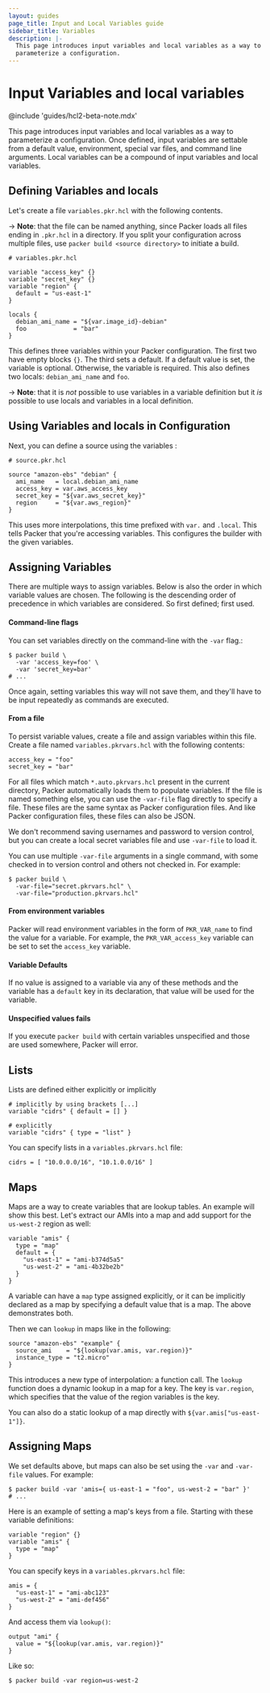 ```yaml
---
layout: guides
page_title: Input and Local Variables guide
sidebar_title: Variables
description: |-
  This page introduces input variables and local variables as a way to
  parameterize a configuration.
---
```


# Input Variables and local variables

@include 'guides/hcl2-beta-note.mdx'

This page introduces input variables and local variables as a way to
parameterize a configuration. Once defined, input variables are settable from a
default value, environment, special var files, and command line arguments.
Local variables can be a compound of input variables and local variables.

## Defining Variables and locals

Let's create a file `variables.pkr.hcl` with the following contents.

-> **Note**: that the file can be named anything, since Packer loads all
files ending in `.pkr.hcl` in a directory. If you split your configuration
across multiple files, use `packer build <source directory>` to initiate
a build.

```hcl
# variables.pkr.hcl

variable "access_key" {}
variable "secret_key" {}
variable "region" {
  default = "us-east-1"
}

locals {
  debian_ami_name = "${var.image_id}-debian"
  foo             = "bar"
}
```

This defines three variables within your Packer configuration. The first
two have empty blocks `{}`. The third sets a default. If a default value is
set, the variable is optional. Otherwise, the variable is required.
This also defines two locals: `debian_ami_name` and `foo`.

-> **Note**: that it is _not_ possible to use variables in a variable definition
but it _is_ possible to use locals and variables in a local definition.

## Using Variables and locals in Configuration

Next, you can define a source using the variables :

```hcl
# source.pkr.hcl

source "amazon-ebs" "debian" {
  ami_name   = local.debian_ami_name
  access_key = var.aws_access_key
  secret_key = "${var.aws_secret_key}"
  region     = "${var.aws_region}"
}
```

This uses more interpolations, this time prefixed with `var.` and `.local`.
This tells Packer that you're accessing variables. This configures the builder
with the given variables.

## Assigning Variables

There are multiple ways to assign variables. Below is also the order
in which variable values are chosen. The following is the descending order
of precedence in which variables are considered. So first defined; first used.

#### Command-line flags

You can set variables directly on the command-line with the
`-var` flag.:

```shell
$ packer build \
  -var 'access_key=foo' \
  -var 'secret_key=bar'
# ...
```

Once again, setting variables this way will not save them, and they'll
have to be input repeatedly as commands are executed.

#### From a file

To persist variable values, create a file and assign variables within
this file. Create a file named `variables.pkrvars.hcl` with the following
contents:

```hcl
access_key = "foo"
secret_key = "bar"
```

For all files which match `*.auto.pkrvars.hcl` present in the current
directory, Packer automatically loads them to populate variables. If the file
is named something else, you can use the `-var-file` flag directly to specify a
file. These files are the same syntax as Packer configuration files. And like
Packer configuration files, these files can also be JSON.

We don't recommend saving usernames and password to version control, but you
can create a local secret variables file and use `-var-file` to load it.

You can use multiple `-var-file` arguments in a single command, with some
checked in to version control and others not checked in. For example:

```shell
$ packer build \
  -var-file="secret.pkrvars.hcl" \
  -var-file="production.pkrvars.hcl"
```

#### From environment variables

Packer will read environment variables in the form of `PKR_VAR_name` to find
the value for a variable. For example, the `PKR_VAR_access_key` variable can be
set to set the `access_key` variable.

#### Variable Defaults

If no value is assigned to a variable via any of these methods and the
variable has a `default` key in its declaration, that value will be used
for the variable.

#### Unspecified values fails

If you execute `packer build` with certain variables unspecified and those are
used somewhere, Packer will error.

## Lists

Lists are defined either explicitly or implicitly

```hcl
# implicitly by using brackets [...]
variable "cidrs" { default = [] }

# explicitly
variable "cidrs" { type = "list" }
```

You can specify lists in a `variables.pkrvars.hcl` file:

```hcl
cidrs = [ "10.0.0.0/16", "10.1.0.0/16" ]
```

## Maps

Maps are a way to create variables that are lookup tables. An example
will show this best. Let's extract our AMIs into a map and add
support for the `us-west-2` region as well:

```hcl
variable "amis" {
  type = "map"
  default = {
    "us-east-1" = "ami-b374d5a5"
    "us-west-2" = "ami-4b32be2b"
  }
}
```

A variable can have a `map` type assigned explicitly, or it can be implicitly
declared as a map by specifying a default value that is a map. The above
demonstrates both.

Then we can `lookup` in maps like in the following:

```hcl
source "amazon-ebs" "example" {
  source_ami    = "${lookup(var.amis, var.region)}"
  instance_type = "t2.micro"
}
```

This introduces a new type of interpolation: a function call. The
`lookup` function does a dynamic lookup in a map for a key. The
key is `var.region`, which specifies that the value of the region
variables is the key.

You can also do a static lookup of a map directly with
`${var.amis["us-east-1"]}`.

## Assigning Maps

We set defaults above, but maps can also be set using the `-var` and
`-var-file` values. For example:

```shell
$ packer build -var 'amis={ us-east-1 = "foo", us-west-2 = "bar" }'
# ...
```

Here is an example of setting a map's keys from a file. Starting with these
variable definitions:

```hcl
variable "region" {}
variable "amis" {
  type = "map"
}
```

You can specify keys in a `variables.pkrvars.hcl` file:

```hcl
amis = {
  "us-east-1" = "ami-abc123"
  "us-west-2" = "ami-def456"
}
```

And access them via `lookup()`:

```hcl
output "ami" {
  value = "${lookup(var.amis, var.region)}"
}
```

Like so:

```shell
$ packer build -var region=us-west-2
```
